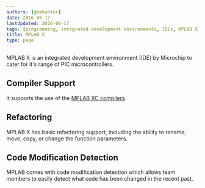 ```yaml
---
authors: [gbmhunter]
date: 2016-06-17
lastUpdated: 2016-06-17
tags: [programming, integrated development environments, IDEs, MPLAB X]
title: MPLAB X
type: page
---
```


MPLAB X is an integrated development environment (IDE) by Microchip to cater for it's range of PIC microcontrollers.

## Compiler Support

It supports the use of the [MPLAB XC compilers](/programming/compilers/mplab-xc-compilers/).

## Refactoring

MPLAB X has basic refactoring support, including the ability to rename, move, copy, or change the function parameters.

## Code Modification Detection

MPLAB comes with code modification detection which allows team members to easily detect what code has been changed in the recent past.
